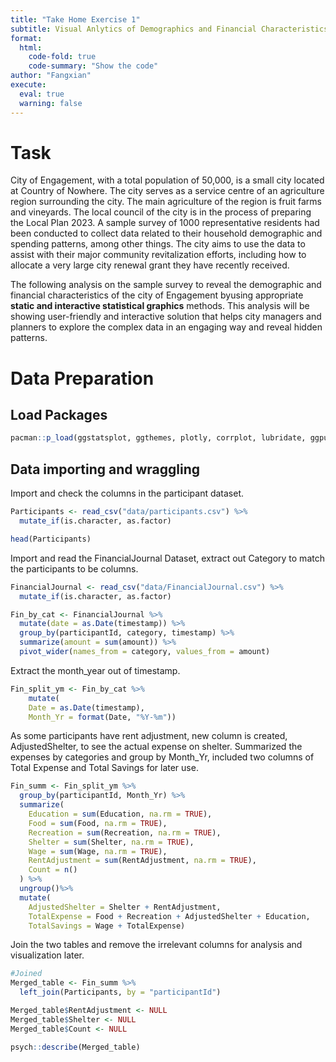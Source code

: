 ```yaml
---
title: "Take Home Exercise 1"
subtitle: Visual Anlytics of Demographics and Financial Characteristics of the Residents in the City of Engagement to Aid Revitalization Grant Allocation
format: 
  html: 
    code-fold: true
    code-summary: "Show the code"
author: "Fangxian"
execute: 
  eval: true
  warning: false
---
```


# Task

City of Engagement, with a total population of 50,000, is a small city located at Country of Nowhere. The city serves as a service centre of an agriculture region surrounding the city. The main agriculture of the region is fruit farms and vineyards. The local council of the city is in the process of preparing the Local Plan 2023. A sample survey of 1000 representative residents had been conducted to collect data related to their household demographic and spending patterns, among other things. The city aims to use the data to assist with their major community revitalization efforts, including how to allocate a very large city renewal grant they have recently received.

The following analysis on the sample survey to reveal the demographic and financial characteristics of the city of Engagement byusing appropriate **static and interactive statistical graphics** methods. This analysis will be showing user-friendly and interactive solution that helps city managers and planners to explore the complex data in an engaging way and reveal hidden patterns.

# Data Preparation

## Load Packages

```r
pacman::p_load(ggstatsplot, ggthemes, plotly, corrplot, lubridate, ggpubr, plotly, treemap, d3treeR, hrbrthemes, ggrepel, RColorBrewer, gganimate, viridis, ggridges, ggrepel, testthat, hmisc, tidyverse)
```

## Data importing and wraggling

Import and check the columns in the participant dataset.

```r
Participants <- read_csv("data/participants.csv") %>%
  mutate_if(is.character, as.factor)

head(Participants)
```

Import and read the FinancialJournal Dataset, extract out Category to match the participants to be columns.

```r
FinancialJournal <- read_csv("data/FinancialJournal.csv") %>%
  mutate_if(is.character, as.factor)

Fin_by_cat <- FinancialJournal %>%
  mutate(date = as.Date(timestamp)) %>%
  group_by(participantId, category, timestamp) %>%
  summarize(amount = sum(amount)) %>%
  pivot_wider(names_from = category, values_from = amount)
```

Extract the month_year out of timestamp.

```r
Fin_split_ym <- Fin_by_cat %>%  
    mutate(
    Date = as.Date(timestamp),
    Month_Yr = format(Date, "%Y-%m")) 
```

As some participants have rent adjustment, new column is created, AdjustedShelter, to see the actual expense on shelter. Summarized the expenses by categories and group by Month_Yr, included two columns of Total Expense and Total Savings for later use.

```r
Fin_summ <- Fin_split_ym %>% 
  group_by(participantId, Month_Yr) %>% 
  summarize(
    Education = sum(Education, na.rm = TRUE),
    Food = sum(Food, na.rm = TRUE),
    Recreation = sum(Recreation, na.rm = TRUE),
    Shelter = sum(Shelter, na.rm = TRUE),
    Wage = sum(Wage, na.rm = TRUE),
    RentAdjustment = sum(RentAdjustment, na.rm = TRUE),
    Count = n()
  ) %>% 
  ungroup()%>%
  mutate(
    AdjustedShelter = Shelter + RentAdjustment,
    TotalExpense = Food + Recreation + AdjustedShelter + Education,
    TotalSavings = Wage + TotalExpense)

```

Join the two tables and remove the irrelevant columns for analysis and visualization later.

```r
#Joined 
Merged_table <- Fin_summ %>%
  left_join(Participants, by = "participantId")

Merged_table$RentAdjustment <- NULL
Merged_table$Shelter <- NULL
Merged_table$Count <- NULL
```

```r
psych::describe(Merged_table)
```
